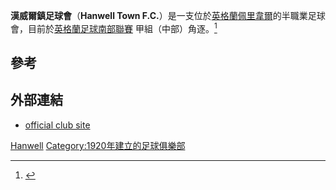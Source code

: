 {{Infobox football club
|  clubname = 漢威爾鎮足球會
|  image    = <!-- 檔案不存在 [[File:Hanwell_Town_F.C._logo.png|160px]] ，可從英文維基百科取得 -->
|  fullname = Hanwell Town Football Club
|  nickname = The Geordies
|  founded  = {{start date and age|1920}}
|  ground   = [[佩里韋爾|佩里韋爾]]Reynolds Field
|  capacity = 3,000
|  chairman = Bob Fisher
| mgrtitle=Manager
| manager  = Ray Duffy
|  league   = [[英格蘭足球南部聯賽|英格蘭足球南部聯賽]] 甲組（中部）
|  season   = 2015–16
|  position = [[英格蘭足球南部聯賽|英格蘭足球南部聯賽]] 甲組（中部）, 20
|  pattern_la1=_black_stripes|pattern_b1=_blackstripes|pattern_ra1=_black_stripes
|  leftarm1=ffffff|body1=ffffff|rightarm1=ffffff|shorts1=000000|socks1=000000
|  pattern_la2=_blueborder|pattern_b2=_collarblue|pattern_ra2=_blueborder
|  leftarm2=FFFF00|body2=FFFF00|rightarm2=FFFF00|shorts2=0000FF|socks2=FFFF00|

}}
'''漢威爾鎮足球會'''（'''Hanwell Town F.C.'''）是一支位於[[英格蘭|英格蘭]][[佩里韋爾|佩里韋爾]]的半職業足球會，目前於[[英格蘭足球南部聯賽|英格蘭足球南部聯賽]] 甲組（中部）角逐。<ref>{{cite web|url=http://www.middlesexfa.com/clubs%20and%20leagues/charter-standard/~/media/countysites/middlesexfa/documents/charter%20standard/charter-standard-clubs-in-middlesex-website-document-110113.ashx |title=Charter Standard Clubs |publisher=Webcache.googleusercontent.com |date= |accessdate=2013-01-29 |deadurl=bot: unknown |archiveurl=https://archive.is/20130216050141/http://www.middlesexfa.com/clubs%20and%20leagues/charter-standard/~/media/countysites/middlesexfa/documents/charter%20standard/charter-standard-clubs-in-middlesex-website-document-110113.ashx |archivedate=2013-02-16 }}</ref>

== 參考 ==
{{Reflist}}

== 外部連結 ==
*[http://www.hanwelltownfc.co.uk/ official club site] {{Wayback|url=http://www.hanwelltownfc.co.uk/ |date=20210124054453 }}

[[Category:倫敦足球俱樂部|Hanwell]]
[[Category:1920年建立的足球俱樂部|Category:1920年建立的足球俱樂部]]